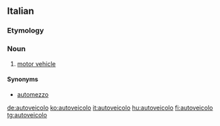==Italian==

===Etymology===
{{prefix|auto|veicolo|lang=it}}

===Noun===
{{wikipedia|lang=it}}
{{it-noun|m}}

# [[motor vehicle]]

====Synonyms====
* [[automezzo]]

[[de:autoveicolo]]
[[ko:autoveicolo]]
[[it:autoveicolo]]
[[hu:autoveicolo]]
[[fi:autoveicolo]]
[[tg:autoveicolo]]